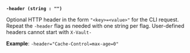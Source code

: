 <a id="standard-header" /><br />

**`-header (string : "")`**

Optional HTTP header in the form `"<key>=<value>"` for the CLI request. Repeat
the `-header` flag as needed with one string per flag. User-defined headers
cannot start with `X-Vault-`

**Example**: `-header="Cache-Control=max-age=0"`

<br />